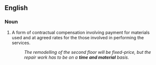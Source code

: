 ==English==

===Noun===
{{en-noun}}

# {{lb|en|idiomatic|business}} A form of contractual compensation involving payment for materials used and at agreed rates for the those involved in performing the services.
#: ''The remodelling of the second floor will be fixed-price, but the repair work has to be on a '''time and material''' basis.''